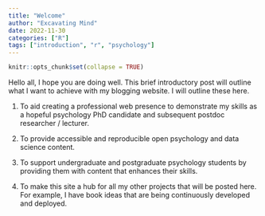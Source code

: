 ```yaml
---
title: "Welcome"
author: "Excavating Mind"
date: 2022-11-30
categories: ["R"]
tags: ["introduction", "r", "psychology"]
---
```


```r
knitr::opts_chunk$set(collapse = TRUE)
```


Hello all, I hope you are doing well. This brief introductory post will outline what I want to achieve with my blogging website. I will outline these here.

1. To aid creating a professional web presence to demonstrate my skills as a hopeful psychology PhD candidate and subsequent postdoc researcher / lecturer.

2. To provide accessible and reproducible open psychology and data science content.

3. To support undergraduate and postgraduate psychology students by providing them with content that enhances their skills.

4. To make this site a hub for all my other projects that will be posted here. For example, I have book ideas that are being continuously developed and deployed. 
